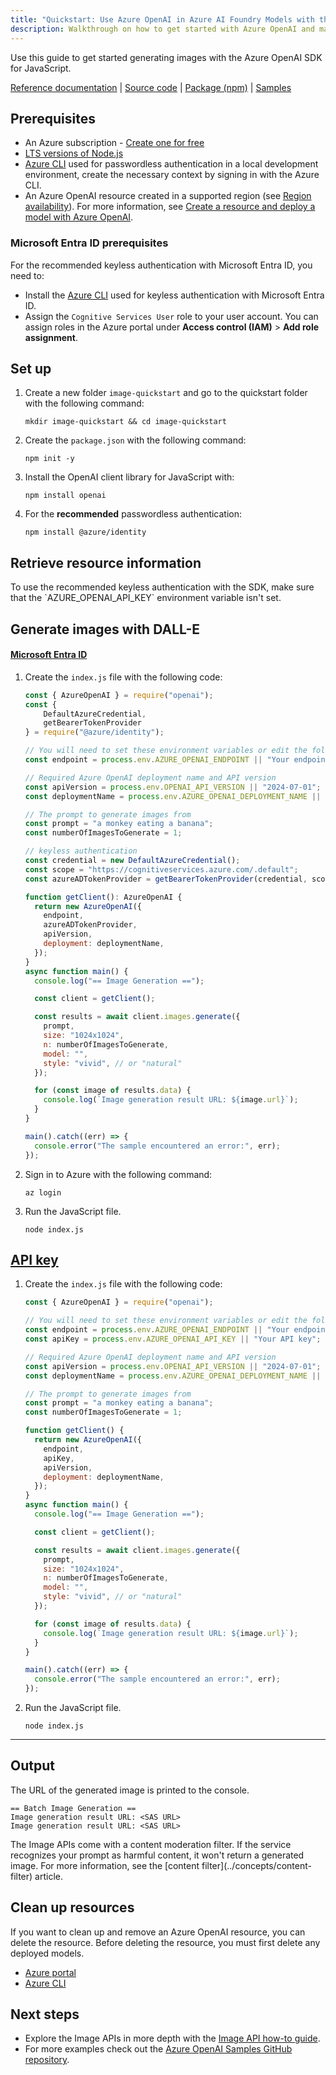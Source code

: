 ```yaml
---
title: "Quickstart: Use Azure OpenAI in Azure AI Foundry Models with the JavaScript SDK to generate images"
description: Walkthrough on how to get started with Azure OpenAI and make your first image generation call with the JavaScript SDK. 
---
```


Use this guide to get started generating images with the Azure OpenAI SDK for JavaScript.

[Reference documentation](https://platform.openai.com/docs/api-reference/images/create) | [Source code](https://github.com/openai/openai-node) | [Package (npm)](https://www.npmjs.com/package/openai) | [Samples](https://github.com/Azure/azure-sdk-for-js/tree/main/sdk/openai/openai/samples)

## Prerequisites

- An Azure subscription - [Create one for free](https://azure.microsoft.com/free/cognitive-services?azure-portal=true)
- [LTS versions of Node.js](https://github.com/nodejs/release#release-schedule)
- [Azure CLI](/cli/azure/install-azure-cli) used for passwordless authentication in a local development environment, create the necessary context by signing in with the Azure CLI.
- An Azure OpenAI resource created in a supported region (see [Region availability](/azure/ai-services/openai/concepts/models#model-summary-table-and-region-availability)). For more information, see [Create a resource and deploy a model with Azure OpenAI](../how-to/create-resource).

### Microsoft Entra ID prerequisites

For the recommended keyless authentication with Microsoft Entra ID, you need to:
- Install the [Azure CLI](/cli/azure/install-azure-cli) used for keyless authentication with Microsoft Entra ID.
- Assign the `Cognitive Services User` role to your user account. You can assign roles in the Azure portal under **Access control (IAM)** > **Add role assignment**.

## Set up
 
1. Create a new folder `image-quickstart` and go to the quickstart folder with the following command:

    ```shell
    mkdir image-quickstart && cd image-quickstart
    ```

1. Create the `package.json` with the following command:

    ```shell
    npm init -y
    ```   

1. Install the OpenAI client library for JavaScript with:

    ```console
    npm install openai
    ```

1. For the **recommended** passwordless authentication:

    ```console
    npm install @azure/identity
    ```

## Retrieve resource information


<ResourceAuthentication />

<Danger>
To use the recommended keyless authentication with the SDK, make sure that the `AZURE_OPENAI_API_KEY` environment variable isn't set. 
</Danger>

## Generate images with DALL-E

#### [Microsoft Entra ID](#tab/keyless)

1. Create the `index.js` file with the following code:

    ```javascript
    const { AzureOpenAI } = require("openai");
    const { 
        DefaultAzureCredential, 
        getBearerTokenProvider 
    } = require("@azure/identity");
    
    // You will need to set these environment variables or edit the following values
    const endpoint = process.env.AZURE_OPENAI_ENDPOINT || "Your endpoint";
    
    // Required Azure OpenAI deployment name and API version
    const apiVersion = process.env.OPENAI_API_VERSION || "2024-07-01";
    const deploymentName = process.env.AZURE_OPENAI_DEPLOYMENT_NAME || "dall-e-3";
    
    // The prompt to generate images from
    const prompt = "a monkey eating a banana";
    const numberOfImagesToGenerate = 1;
    
    // keyless authentication    
    const credential = new DefaultAzureCredential();
    const scope = "https://cognitiveservices.azure.com/.default";
    const azureADTokenProvider = getBearerTokenProvider(credential, scope);
    
    function getClient(): AzureOpenAI {
      return new AzureOpenAI({
        endpoint,
        azureADTokenProvider,
        apiVersion,
        deployment: deploymentName,
      });
    }
    async function main() {
      console.log("== Image Generation ==");
    
      const client = getClient();
    
      const results = await client.images.generate({
        prompt,
        size: "1024x1024",
        n: numberOfImagesToGenerate,
        model: "",
        style: "vivid", // or "natural"
      });
    
      for (const image of results.data) {
        console.log(`Image generation result URL: ${image.url}`);
      }
    }
    
    main().catch((err) => {
      console.error("The sample encountered an error:", err);
    });
    ```

1. Sign in to Azure with the following command:

    ```shell
    az login
    ```

1. Run the JavaScript file.

    ```shell
    node index.js
    ```


## [API key](#tab/api-key)

1. Create the `index.js` file with the following code:
    
    ```javascript
    const { AzureOpenAI } = require("openai");
    
    // You will need to set these environment variables or edit the following values
    const endpoint = process.env.AZURE_OPENAI_ENDPOINT || "Your endpoint";
    const apiKey = process.env.AZURE_OPENAI_API_KEY || "Your API key";
    
    // Required Azure OpenAI deployment name and API version
    const apiVersion = process.env.OPENAI_API_VERSION || "2024-07-01";
    const deploymentName = process.env.AZURE_OPENAI_DEPLOYMENT_NAME || "dall-e-3";
    
    // The prompt to generate images from
    const prompt = "a monkey eating a banana";
    const numberOfImagesToGenerate = 1;
    
    function getClient() {
      return new AzureOpenAI({
        endpoint,
        apiKey,
        apiVersion,
        deployment: deploymentName,
      });
    }
    async function main() {
      console.log("== Image Generation ==");
    
      const client = getClient();
    
      const results = await client.images.generate({
        prompt,
        size: "1024x1024",
        n: numberOfImagesToGenerate,
        model: "",
        style: "vivid", // or "natural"
      });
    
      for (const image of results.data) {
        console.log(`Image generation result URL: ${image.url}`);
      }
    }
    
    main().catch((err) => {
      console.error("The sample encountered an error:", err);
    });
    ```
    
1. Run the JavaScript file.

    ```shell
    node index.js
    ```

---

## Output

The URL of the generated image is printed to the console.

```console
== Batch Image Generation ==
Image generation result URL: <SAS URL>
Image generation result URL: <SAS URL>
```

<Note>
The Image APIs come with a content moderation filter. If the service recognizes your prompt as harmful content, it won't return a generated image. For more information, see the [content filter](../concepts/content-filter) article.
</Note>

## Clean up resources

If you want to clean up and remove an Azure OpenAI resource, you can delete the resource. Before deleting the resource, you must first delete any deployed models.

- [Azure portal](../../../ai-services/multi-service-resource)
- [Azure CLI](../../../ai-services/multi-service-resource)

## Next steps

* Explore the Image APIs in more depth with the [Image API how-to guide](../how-to/dall-e).
* For more examples check out the [Azure OpenAI Samples GitHub repository](https://github.com/Azure/openai-samples).
